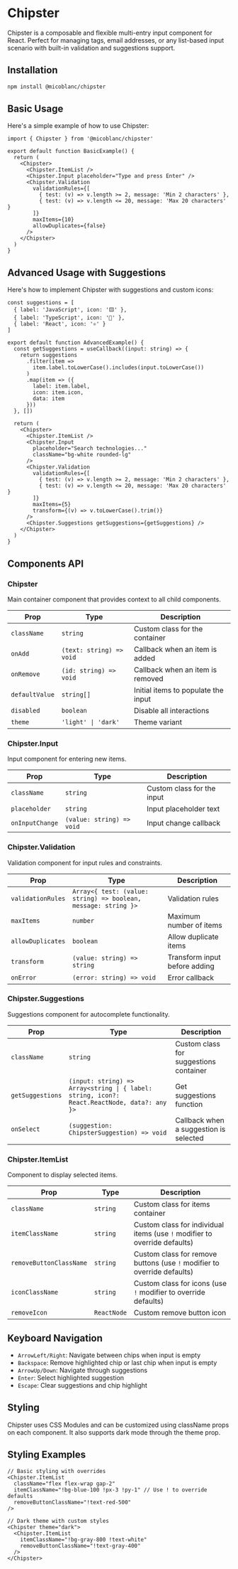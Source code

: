 # Chipster

Chipster is a composable and flexible multi-entry input component for React. Perfect for managing tags, email addresses, or any list-based input scenario with built-in validation and suggestions support.

## Installation

```bash filename="Install library" copy
npm install @micoblanc/chipster
```

## Basic Usage
Here's a simple example of how to use Chipster:

```tsx filename="BasicExample.tsx" copy
import { Chipster } from '@micoblanc/chipster'

export default function BasicExample() {
  return (
    <Chipster>
      <Chipster.ItemList />
      <Chipster.Input placeholder="Type and press Enter" />
      <Chipster.Validation
        validationRules={[
          { test: (v) => v.length >= 2, message: 'Min 2 characters' },
          { test: (v) => v.length <= 20, message: 'Max 20 characters' }
        ]}
        maxItems={10}
        allowDuplicates={false}
      />
    </Chipster>
  )
}
```

## Advanced Usage with Suggestions

Here's how to implement Chipster with suggestions and custom icons:

```tsx filename="AdvancedExample.tsx" copy
const suggestions = [
  { label: 'JavaScript', icon: '🟨' },
  { label: 'TypeScript', icon: '🔷' },
  { label: 'React', icon: '⚛️' }
]

export default function AdvancedExample() {
  const getSuggestions = useCallback((input: string) => {
    return suggestions
      .filter(item => 
        item.label.toLowerCase().includes(input.toLowerCase())
      )
      .map(item => ({
        label: item.label,
        icon: item.icon,
        data: item
      }))
  }, [])

  return (
    <Chipster>
      <Chipster.ItemList />
      <Chipster.Input 
        placeholder="Search technologies..."
        className="bg-white rounded-lg"
      />
      <Chipster.Validation
        validationRules={[
          { test: (v) => v.length >= 2, message: 'Min 2 characters' },
          { test: (v) => v.length <= 20, message: 'Max 20 characters' }
        ]}
        maxItems={5}
        transform={(v) => v.toLowerCase().trim()}
      />
      <Chipster.Suggestions getSuggestions={getSuggestions} />
    </Chipster>
  )
}
```

## Components API

### Chipster
Main container component that provides context to all child components.

| Prop | Type | Description |
|------|------|-------------|
| `className` | `string` | Custom class for the container |
| `onAdd` | `(text: string) => void` | Callback when an item is added |
| `onRemove` | `(id: string) => void` | Callback when an item is removed |
| `defaultValue` | `string[]` | Initial items to populate the input |
| `disabled` | `boolean` | Disable all interactions |
| `theme` | `'light' \| 'dark'` | Theme variant |

### Chipster.Input
Input component for entering new items.

| Prop | Type | Description |
|------|------|-------------|
| `className` | `string` | Custom class for the input |
| `placeholder` | `string` | Input placeholder text |
| `onInputChange` | `(value: string) => void` | Input change callback |

### Chipster.Validation
Validation component for input rules and constraints.

| Prop | Type | Description |
|------|------|-------------|
| `validationRules` | `Array<{ test: (value: string) => boolean, message: string }>` | Validation rules |
| `maxItems` | `number` | Maximum number of items |
| `allowDuplicates` | `boolean` | Allow duplicate items |
| `transform` | `(value: string) => string` | Transform input before adding |
| `onError` | `(error: string) => void` | Error callback |

### Chipster.Suggestions
Suggestions component for autocomplete functionality.

| Prop | Type | Description |
|------|------|-------------|
| `className` | `string` | Custom class for suggestions container |
| `getSuggestions` | `(input: string) => Array<string \| { label: string, icon?: React.ReactNode, data?: any }>` | Get suggestions function |
| `onSelect` | `(suggestion: ChipsterSuggestion) => void` | Callback when a suggestion is selected |

### Chipster.ItemList
Component to display selected items.

| Prop | Type | Description |
|------|------|-------------|
| `className` | `string` | Custom class for items container |
| `itemClassName` | `string` | Custom class for individual items (use `!` modifier to override defaults) |
| `removeButtonClassName` | `string` | Custom class for remove buttons (use `!` modifier to override defaults) |
| `iconClassName` | `string` | Custom class for icons (use `!` modifier to override defaults) |
| `removeIcon` | `ReactNode` | Custom remove button icon |

## Keyboard Navigation

- `ArrowLeft/Right`: Navigate between chips when input is empty
- `Backspace`: Remove highlighted chip or last chip when input is empty
- `ArrowUp/Down`: Navigate through suggestions
- `Enter`: Select highlighted suggestion
- `Escape`: Clear suggestions and chip highlight

## Styling
Chipster uses CSS Modules and can be customized using className props on each component. It also supports dark mode through the theme prop.

## Styling Examples

```tsx
// Basic styling with overrides
<Chipster.ItemList 
  className="flex flex-wrap gap-2"
  itemClassName="!bg-blue-100 !px-3 !py-1" // Use ! to override defaults
  removeButtonClassName="!text-red-500"
/>

// Dark theme with custom styles
<Chipster theme="dark">
  <Chipster.ItemList 
    itemClassName="!bg-gray-800 !text-white"
    removeButtonClassName="!text-gray-400"
  />
</Chipster>
```